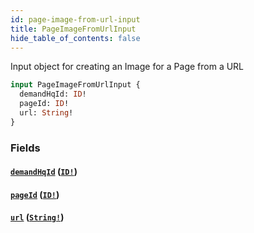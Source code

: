 ```yaml
---
id: page-image-from-url-input
title: PageImageFromUrlInput
hide_table_of_contents: false
---
```



Input object for creating an Image for a Page from a URL

```graphql
input PageImageFromUrlInput {
  demandHqId: ID!
  pageId: ID!
  url: String!
}
```


### Fields

#### [`demandHqId`](#) ([`ID!`](/demand/api/graphql-admin/reference/scalars/id))




#### [`pageId`](#) ([`ID!`](/demand/api/graphql-admin/reference/scalars/id))




#### [`url`](#) ([`String!`](/demand/api/graphql-admin/reference/scalars/string))






